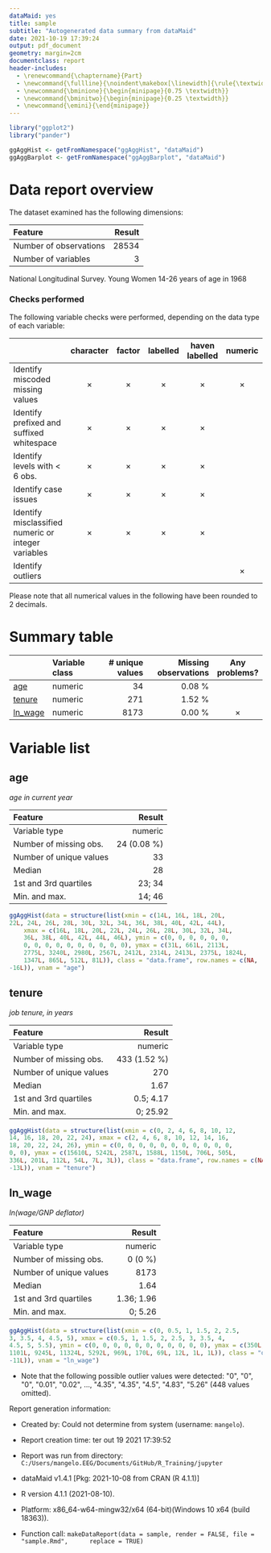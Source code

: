 ```yaml
---
dataMaid: yes
title: sample
subtitle: "Autogenerated data summary from dataMaid"
date: 2021-10-19 17:39:24
output: pdf_document
geometry: margin=2cm
documentclass: report
header-includes:
  - \renewcommand{\chaptername}{Part}
  - \newcommand{\fullline}{\noindent\makebox[\linewidth]{\rule{\textwidth}{0.4pt}}}
  - \newcommand{\bminione}{\begin{minipage}{0.75 \textwidth}}
  - \newcommand{\bminitwo}{\begin{minipage}{0.25 \textwidth}}
  - \newcommand{\emini}{\end{minipage}}
---
```

```r
library("ggplot2")
library("pander")
```

```r
ggAggHist <- getFromNamespace("ggAggHist", "dataMaid")
ggAggBarplot <- getFromNamespace("ggAggBarplot", "dataMaid")
```

# Data report overview
The dataset examined has the following dimensions:



| Feature                | Result |
|:-----------------------|-------:|
| Number of observations |  28534 |
| Number of variables    |      3 |


National Longitudinal Survey.  Young Women 14-26 years of age in 1968


### Checks performed
The following variable checks were performed, depending on the data type of each variable:


| &nbsp;                                              | character |  factor  | labelled | haven labelled | numeric  | integer  | logical |   Date   |
|:----------------------------------------------------|:---------:|:--------:|:--------:|:--------------:|:--------:|:--------:|:-------:|:--------:|
| Identify miscoded missing values                    | $\times$  | $\times$ | $\times$ |    $\times$    | $\times$ | $\times$ |         | $\times$ |
| Identify prefixed and suffixed whitespace           | $\times$  | $\times$ | $\times$ |    $\times$    |          |          |         |          |
| Identify levels with < 6 obs.                       | $\times$  | $\times$ | $\times$ |    $\times$    |          |          |         |          |
| Identify case issues                                | $\times$  | $\times$ | $\times$ |    $\times$    |          |          |         |          |
| Identify misclassified numeric or integer variables | $\times$  | $\times$ | $\times$ |    $\times$    |          |          |         |          |
| Identify outliers                                   |           |          |          |                | $\times$ | $\times$ |         | $\times$ |




Please note that all numerical values in the following have been rounded to 2 decimals.


# Summary table


| &nbsp;     | Variable class | # unique values | Missing observations | Any problems? |
|:-----------|:---------------|----------------:|---------------------:|:-------------:|
| [age]      | numeric        |              34 |               0.08 % |               |
| [tenure]   | numeric        |             271 |               1.52 % |               |
| [ln\_wage] | numeric        |            8173 |               0.00 % |   $\times$    |




# Variable list
## age

*age in current year*

\bminione


| Feature                 |      Result |
|:------------------------|------------:|
| Variable type           |     numeric |
| Number of missing obs.  | 24 (0.08 %) |
| Number of unique values |          33 |
| Median                  |          28 |
| 1st and 3rd quartiles   |      23; 34 |
| Min. and max.           |      14; 46 |


\emini
\bminitwo
```r
ggAggHist(data = structure(list(xmin = c(14L, 16L, 18L, 20L, 
22L, 24L, 26L, 28L, 30L, 32L, 34L, 36L, 38L, 40L, 42L, 44L), 
    xmax = c(16L, 18L, 20L, 22L, 24L, 26L, 28L, 30L, 32L, 34L, 
    36L, 38L, 40L, 42L, 44L, 46L), ymin = c(0, 0, 0, 0, 0, 0, 
    0, 0, 0, 0, 0, 0, 0, 0, 0, 0), ymax = c(31L, 661L, 2113L, 
    2775L, 3240L, 2980L, 2567L, 2412L, 2314L, 2413L, 2375L, 1824L, 
    1347L, 865L, 512L, 81L)), class = "data.frame", row.names = c(NA, 
-16L)), vnam = "age")
```

\emini




\fullline

## tenure

*job tenure, in years*

\bminione


| Feature                 |       Result |
|:------------------------|-------------:|
| Variable type           |      numeric |
| Number of missing obs.  | 433 (1.52 %) |
| Number of unique values |          270 |
| Median                  |         1.67 |
| 1st and 3rd quartiles   |    0.5; 4.17 |
| Min. and max.           |     0; 25.92 |


\emini
\bminitwo
```r
ggAggHist(data = structure(list(xmin = c(0, 2, 4, 6, 8, 10, 12, 
14, 16, 18, 20, 22, 24), xmax = c(2, 4, 6, 8, 10, 12, 14, 16, 
18, 20, 22, 24, 26), ymin = c(0, 0, 0, 0, 0, 0, 0, 0, 0, 0, 0, 
0, 0), ymax = c(15610L, 5242L, 2587L, 1588L, 1150L, 706L, 505L, 
336L, 201L, 112L, 54L, 7L, 3L)), class = "data.frame", row.names = c(NA, 
-13L)), vnam = "tenure")
```

\emini




\fullline

## ln\_wage

*ln(wage/GNP deflator)*

\bminione


| Feature                 |     Result |
|:------------------------|-----------:|
| Variable type           |    numeric |
| Number of missing obs.  |    0 (0 %) |
| Number of unique values |       8173 |
| Median                  |       1.64 |
| 1st and 3rd quartiles   | 1.36; 1.96 |
| Min. and max.           |    0; 5.26 |


\emini
\bminitwo
```r
ggAggHist(data = structure(list(xmin = c(0, 0.5, 1, 1.5, 2, 2.5, 
3, 3.5, 4, 4.5, 5), xmax = c(0.5, 1, 1.5, 2, 2.5, 3, 3.5, 4, 
4.5, 5, 5.5), ymin = c(0, 0, 0, 0, 0, 0, 0, 0, 0, 0, 0), ymax = c(350L, 
1101L, 9245L, 11324L, 5292L, 969L, 170L, 69L, 12L, 1L, 1L)), class = "data.frame", row.names = c(NA, 
-11L)), vnam = "ln_wage")
```

\emini


- Note that the following possible outlier values were detected: \"0\", \"0\", \"0\", \"0.01\", \"0.02\", ..., \"4.35\", \"4.35\", \"4.5\", \"4.83\", \"5.26\" (448 values omitted). 



\fullline



Report generation information:

 *  Created by: Could not determine from system (username: `mangelo`).

 *  Report creation time: ter out 19 2021 17:39:52

 *  Report was run from directory: `C:/Users/mangelo.EEG/Documents/GitHub/R_Training/jupyter`

 *  dataMaid v1.4.1 [Pkg: 2021-10-08 from CRAN (R 4.1.1)]

 *  R version 4.1.1 (2021-08-10).

 *  Platform: x86_64-w64-mingw32/x64 (64-bit)(Windows 10 x64 (build 18363)).

 *  Function call: `makeDataReport(data = sample, render = FALSE, file = "sample.Rmd", 
    replace = TRUE)`

